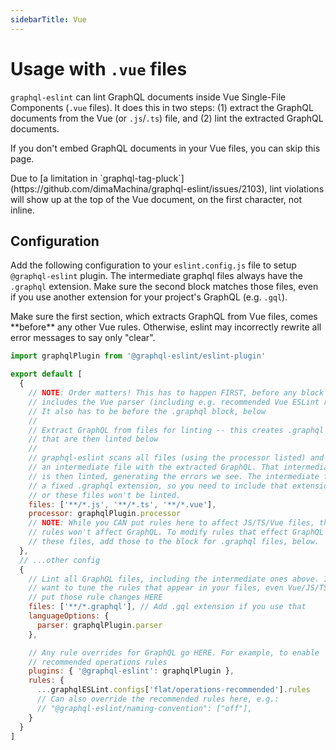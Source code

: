 ```yaml
---
sidebarTitle: Vue
---
```



# Usage with `.vue` files

`graphql-eslint` can lint GraphQL documents inside Vue Single-File Components (`.vue` files). It
does this in two steps: (1) extract the GraphQL documents from the Vue (or `.js`/`.ts`) file, and
(2) lint the extracted GraphQL documents.

If you don't embed GraphQL documents in your Vue files, you can skip this page.

<Callout type="warning">
  Due to [a limitation in
  `graphql-tag-pluck`](https://github.com/dimaMachina/graphql-eslint/issues/2103), lint violations
  will show up at the top of the Vue document, on the first character, not inline.
</Callout>

## Configuration

Add the following configuration to your `eslint.config.js` file to setup `@graphql-eslint` plugin.
The intermediate graphql files always have the `.graphql` extension. Make sure the second block
matches those files, even if you use another extension for your project's GraphQL (e.g. `.gql`).

<Callout type="warning">
  Make sure the first section, which extracts GraphQL from Vue files, comes **before** any other Vue
  rules. Otherwise, eslint may incorrectly rewrite all error messages to say only "clear".
</Callout>

```js filename="eslint.config.js"
import graphqlPlugin from '@graphql-eslint/eslint-plugin'

export default [
  {
    // NOTE: Order matters! This has to happen FIRST, before any block that
    // includes the Vue parser (including e.g. recommended Vue ESLint rules).
    // It also has to be before the .graphql block, below
    //
    // Extract GraphQL from files for linting -- this creates .graphql files
    // that are then linted below
    //
    // graphql-eslint scans all files (using the processor listed) and outputs
    // an intermediate file with the extracted GraphQL. That intermediate file
    // is then linted, generating the errors we see. The intermediate file has
    // a fixed .graphql extension, so you need to include that extension below
    // or these files won't be linted.
    files: ['**/*.js', '**/*.ts', '**/*.vue'],
    processor: graphqlPlugin.processor
    // NOTE: While you CAN put rules here to affect JS/TS/Vue files, those
    // rules won't affect GraphQL. To modify rules that effect GraphQL inside
    // these files, add those to the block for .graphql files, below.
  },
  // ...other config
  {
    // Lint all GraphQL files, including the intermediate ones above. If you
    // want to tune the rules that appear in your files, even Vue/JS/TS files,
    // put those rule changes HERE
    files: ['**/*.graphql'], // Add .gql extension if you use that
    languageOptions: {
      parser: graphqlPlugin.parser
    },

    // Any rule overrides for GraphQL go HERE. For example, to enable
    // recommended operations rules
    plugins: { '@graphql-eslint': graphqlPlugin },
    rules: {
      ...graphqlESLint.configs['flat/operations-recommended'].rules
      // Can also override the recommended rules here, e.g.:
      // "@graphql-eslint/naming-convention": ["off"],
    }
  }
]
```

<OfficialExampleCallout gitFolder="vue-code-file" />
